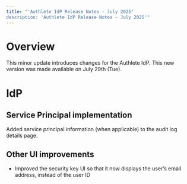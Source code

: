 ```yaml
---
title: "'Authlete IdP Release Notes - July 2025'
description: 'Authlete IdP Release Notes - July 2025'"
---
```


# Overview

This minor update introduces changes for the Authlete IdP.
This new version was made available on July 29th (Tue).

# IdP

## Service Principal implementation

Added service principal information (when applicable) to the audit log details page.

## Other UI improvements

- Improved the security key UI so that it now displays the user’s email address, instead of the user ID
